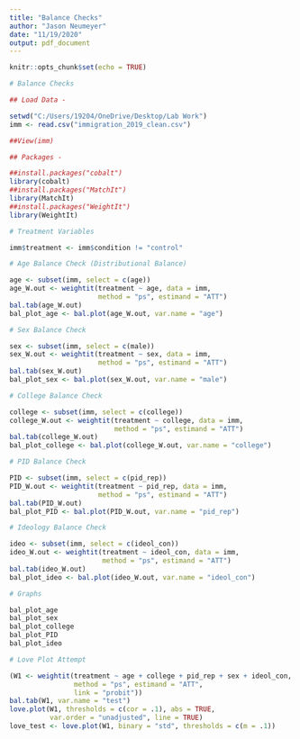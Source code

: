 ```yaml
---
title: "Balance Checks"
author: "Jason Neumeyer"
date: "11/19/2020"
output: pdf_document
---
```


```r
knitr::opts_chunk$set(echo = TRUE)
```


```r
# Balance Checks 

## Load Data -

setwd("C:/Users/19204/OneDrive/Desktop/Lab Work")
imm <- read.csv("immigration_2019_clean.csv")

##View(imm)

## Packages -

##install.packages("cobalt")
library(cobalt)
##install.packages("MatchIt")
library(MatchIt)
##install.packages("WeightIt")
library(WeightIt)

# Treatment Variables 

imm$treatment <- imm$condition != "control"

# Age Balance Check (Distributional Balance)

age <- subset(imm, select = c(age))
age_W.out <- weightit(treatment ~ age, data = imm,
                      method = "ps", estimand = "ATT")
bal.tab(age_W.out)
bal_plot_age <- bal.plot(age_W.out, var.name = "age")

# Sex Balance Check

sex <- subset(imm, select = c(male))
sex_W.out <- weightit(treatment ~ sex, data = imm,
                      method = "ps", estimand = "ATT")
bal.tab(sex_W.out)
bal_plot_sex <- bal.plot(sex_W.out, var.name = "male")

# College Balance Check

college <- subset(imm, select = c(college))
college_W.out <- weightit(treatment ~ college, data = imm,
                          method = "ps", estimand = "ATT")
bal.tab(college_W.out)
bal_plot_college <- bal.plot(college_W.out, var.name = "college")

# PID Balance Check

PID <- subset(imm, select = c(pid_rep))
PID_W.out <- weightit(treatment ~ pid_rep, data = imm,
                      method = "ps", estimand = "ATT")
bal.tab(PID_W.out)
bal_plot_PID <- bal.plot(PID_W.out, var.name = "pid_rep")

# Ideology Balance Check

ideo <- subset(imm, select = c(ideol_con))
ideo_W.out <- weightit(treatment ~ ideol_con, data = imm,
                       method = "ps", estimand = "ATT")
bal.tab(ideo_W.out)
bal_plot_ideo <- bal.plot(ideo_W.out, var.name = "ideol_con")

# Graphs

bal_plot_age
bal_plot_sex
bal_plot_college
bal_plot_PID
bal_plot_ideo

# Love Plot Attempt

(W1 <- weightit(treatment ~ age + college + pid_rep + sex + ideol_con, data = imm,
                method = "ps", estimand = "ATT",
                link = "probit"))
bal.tab(W1, var.name = "test")
love.plot(W1, thresholds = c(cor = .1), abs = TRUE,
          var.order = "unadjusted", line = TRUE)
love_test <- love.plot(W1, binary = "std", thresholds = c(m = .1))

```

